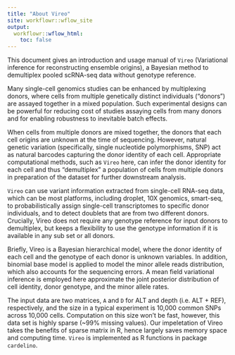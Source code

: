 ```yaml
---
title: "About Vireo"
site: workflowr::wflow_site
output:
  workflowr::wflow_html:
    toc: false
---
```


This document gives an introduction and usage manual of `Vireo` (Variational 
inference for reconstructing ensemble origins), a Bayesian method to demultiplex 
pooled scRNA-seq data without genotype reference.

Many single-cell genomics studies can be enhanced by multiplexing donors, where 
cells from multiple genetically distinct individuals ("donors") are assayed 
together in a mixed population. Such experimental designs can be powerful for 
reducing cost of studies assaying cells from many donors and for enabling 
robustness to inevitable batch effects. 

When cells from multiple donors are mixed together, the donors that each cell 
origins are unknown at the time of sequencing. However, natural genetic 
variation (specifically, single nucleotide polymorphisms, SNP) act as natural 
barcodes capturing the donor identity of each cell. Appropriate computational 
methods, such as `Vireo` here, can infer the donor identity for each cell and 
thus "demultiplex" a population of cells from multiple donors in preparation of 
the dataset for further downstream analysis. 

`Vireo` can use variant information extracted from single-cell RNA-seq data, 
which can be most platforms, including droplet, 10X genomics, smart-seq, to probabilistically assign single-cell transcriptomes to specific donor 
individuals, and to detect doublets that are from two different donors. 
Crucially, Vireo does not require any genotype reference for input donors to 
demultiplex, but keeps a flexibility to use the genotype information 
if it is available in any sub set or all donors.

Briefly, Vireo is a Bayesian hierarchical model, where the donor identity of 
each cell and the genotype of each donor is unknown variables. In addition, 
binomial base model is applied to model the minor allele reads distribution, 
which also accounts for the sequencing errors. A mean field variational 
inference is employed here approximate the joint posterior distribution of cell 
identity, donor genotype, and the minor allele rates.

The input data are two matrices, `A` and `D` for ALT and depth (i.e. ALT + REF), 
respectively, and the size in a typical experiment is 10,000 common SNPs across 
10,000 cells. Computation on this size won't be fast, however, this data set is 
highly sparse (~99% missing values). Our impeletation of Vireo takes the 
benefits of sparse matrix in R, hence largely saves memory space and computing 
time. `Vireo` is implemented as R functions in package `cardelino`.






